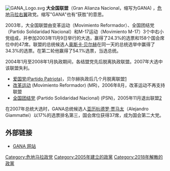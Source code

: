 {{unref|time=2013-08-31T10:46:31+00:00}}
[[File:GANA_Logo.svg|thumb]]
'''大全国联盟'''（Gran Alianza Nacional，缩写为GANA) ，[[危地马拉|危地马拉]][[右翼|右翼]]政党。缩写"GANA"也有“获胜”的意思。

2003年，大全国联盟由变革运动（Movimiento Reformador）、全国团结党（Partido Solidaridad Nacional）和M-17运动（Movimiento M-17）3个中右小党组成，并参加2003年11月9日举行的大选，赢得了24.3%的选票和158个国会席位中的47席。联盟的总统候选人[[奥斯卡·贝尔赫|奥斯卡·贝尔赫]]在同一天的总统选举中赢得了34.3%的选票。在第二轮他赢得了54.1%选票，当选总统。

2004年1月至2008年1月执政期间，各结盟党先后脱离执政联盟。2007年大选中该联盟失利。

* [[爱国党_(危地马拉)|爱国党(Partido Patriota)]]，贝尔赫执政后几个月脱离联盟[https://web.archive.org/web/20070809183426/http://www.lahora.com.gt/04/05/20/paginas/opinion.htm#n8]
*[[改革运动_(危地马拉)|改革运动]] (Movimiento Reformador) (MR)，2006年8月，改革运动不再支持联盟
*[[全国团结党_(危地马拉)|全国团结党]] (Partido Solidaridad Nacional) (PSN)，2005年11月退出联盟[https://web.archive.org/web/20070710224547/http://www.fundadesc.org/archivo/sesentaycuatro/analisis.htm]

在2007年总统大选时，GANA总统候选人[[亚历杭德罗·贾马太|亚历杭德罗·贾马太]]（Alejandro Giammattei）以17%的选票排名第三，国会席位获得37席，成为国会第二大党。

==外部链接==
*[https://web.archive.org/web/20070908065120/http://www.gana.com.gt/nhistoria.htm GANA 网站]

{{危地马拉政党}}
{{normdaten}}
[[Category:危地马拉政党|Category:危地马拉政党]]
[[Category:2005年建立的政黨|Category:2005年建立的政黨]]
[[Category:2018年解散的政黨|Category:2018年解散的政黨]]